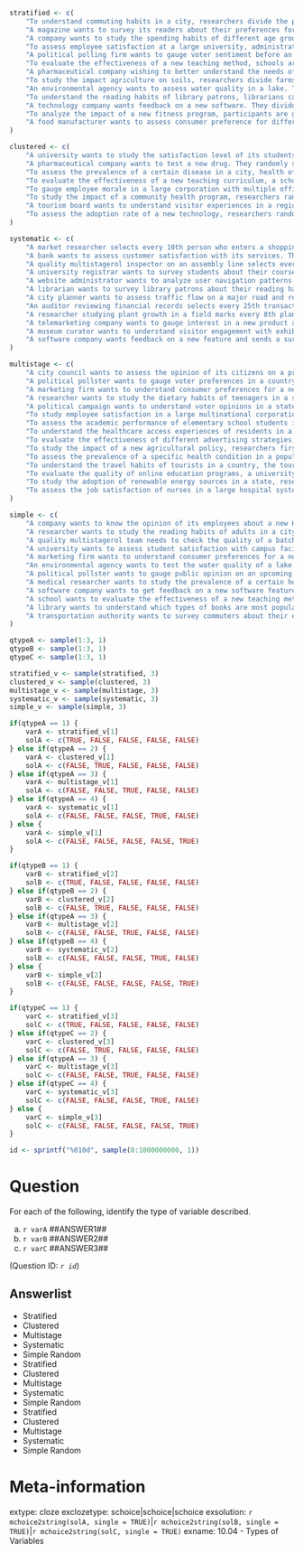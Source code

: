 ```r


stratified <- c(
    "To understand commuting habits in a city, researchers divide the population into income brackets and then randomly select individuals from each bracket.",
    "A magazine wants to survey its readers about their preferences for future multistageent. They randomly select subscribers from each geographical region where the magazine is distributed.",
    "A company wants to study the spending habits of different age groups. They divide the population into age brackets and then randomly select individuals from each bracket.",
    "To assess employee satisfaction at a large university, administrators divide staff into units (faculty, administration, support) and randomly sample within each unit.",
    "A political polling firm wants to gauge voter sentiment before an election. They divide the electorate into urban, suburban, and rural areas and then randomly select voters from each area.",
    "To evaluate the effectiveness of a new teaching method, schools are divided by their performance level (high, medium, low), and then random classrooms are selected from each group.",
    "A pharmaceutical company wishing to better understand the needs of individuals taking their medication, divistrat their current patients into groups based on the severity of their condition (mild, moderate, severe) and randomly samples within each group to survey the individuals.",
    "To study the impact agriculture on soils, researchers divide farms into different sizes (small, medium, large) and then randomly select farms from each size category to investigate.",
    "An environmental agency wants to assess water quality in a lake. They divide the lake into different zones (near shore, mid-lake, deep water) and then randomly collect samples from each zone.",
    "To understand the reading habits of library patrons, librarians categorize members by the frequency of their visits (frequent, occasional, clustrequent) and then randomly survey members from each category.",
    "A technology company wants feedback on a new software. They divide users into different subscription tiers (basic, premium, enterprise) and randomly select users from each tier.",
    "To analyze the impact of a new fitness program, participants are grouped by their initial fitness level (beginner, intermediate, advanced), and then random individuals are assessed within each group.",
    "A food manufacturer wants to assess consumer preference for different flavors. They divide consumers into families with children and families without children and then randomly survey individuals from each group."
)

clustered <- c(
    "A university wants to study the satisfaction level of its students. They randomly select several classrooms and survey all the students in those classrooms.",
    "A pharmaceutical company wants to test a new drug. They randomly select five hospitals and then sample all the patients being treated for the targeted condition in those hospitals.",
    "To assess the prevalence of a certain disease in a city, health officials randomly select several neighbourhoods and then examine all the residents within those neighbourhoods.",
    "To evaluate the effectiveness of a new teaching curriculum, a school district randomly selects several schools and then assesses all the students in a few randomly chosen grade levels within those schools.",
    "To gauge employee morale in a large corporation with multiple office locations, HR randomly selects a few office buildings and then surveys all the employees within those buildings.",
    "To study the impact of a community health program, researchers randomly select several villages and then collect data from all the households within those villages.",
    "A tourism board wants to understand visitor experiences in a region. They randomly select several hotels and then survey all guests staying at those hotels over a period of time.",
    "To assess the adoption rate of a new technology, researchers randomly select several companies in a specific industry and then survey all the employees within those companies to determine technology use."
)

systematic <- c(
    "A market researcher selects every 10th person who enters a shopping mall to participate in a survey about consumer preferences.",
    "A bank wants to assess customer satisfaction with its services. They decide to survey every 15th customer that enters a particular branch location on a particular day.",
    "A quality multistagerol inspector on an assembly line selects every 50th item produced to check for defects.",
    "A university registrar wants to survey students about their course registration experience and selects every 20th student on the alphabetical list of enrolled students.",
    "A website administrator wants to analyze user navigation patterns and logs the activity of every 100th visitor to the site.",
    "A librarian wants to survey library patrons about their reading habits and selects every 5th person leaving the library on a given day.",
    "A city planner wants to assess traffic flow on a major road and records the type of vehicle passing a specific point every 30th vehicle.",
    "An auditor reviewing financial records selects every 25th transaction in a ledger for detailed examination.",
    "A researcher studying plant growth in a field marks every 8th plant in a row for measurement.",
    "A telemarketing company wants to gauge interest in a new product and calls every 50th name on a purchased multistageact list.",
    "A museum curator wants to understand visitor engagement with exhibits and surveys every 12th visitor entering the museum.",
    "A software company wants feedback on a new feature and sends a survey to every 3rd user who logs into the application on a specific day."
)

multistage <- c(
    "A city council wants to assess the opinion of its citizens on a proposed policy change. They divide the city into neighbourhoods and randomly select neighbourhoods, from which they randomly select households to survey.",
    "A political pollster wants to gauge voter preferences in a country. They divide the country into regions and randomly select regions to conduct interviews with a random selection of eligible voters.",
    "A marketing firm wants to understand consumer preferences for a new product. They randomly select several shopping malls and survey a sample of shoppers within those malls.",
    "A researcher wants to study the dietary habits of teenagers in a state. They randomly select several high schools and then survey a sample of students within those selected schools.",
    "A political campaign wants to understand voter opinions in a state. They randomly select several precincts and then survey a sample of registered voters within those precincts.",
    "To study employee satisfaction in a large multinational corporation, they first stratify employees by country, then randomly select offices within each country, and finally randomly select employees from those offices to survey.",
    "To assess the academic performance of elementary school students in a large school district, they first randomly select several schools, then randomly select classrooms within each selected school, and finally randomly select students from those classrooms for testing.",
    "To understand the healthcare access experiences of residents in a state, they first divide the state into rural and urban areas, then randomly select several counties within each area, and finally survey every 50th household within the selected counties.",
    "To evaluate the effectiveness of different advertising strategies, a company first divistrat its customer base by demographics, then randomly selects several demographic groups, before finally sending out targeted surveys to a sample of customers within those groups.",
    "To study the impact of a new agricultural policy, researchers first select several agricultural regions within a country, then randomly select farms within each region, before finally conducting detailed interviews with the farm owners.",
    "To assess the prevalence of a specific health condition in a population, health officials first divide the population into age groups, then randomly select several neighbourhoods within each age group. These neighbourhoods are then divided into income brackets, and households from each income bracket are randomly selected.",
    "To understand the travel habits of tourists in a country, the tourism board first selects several popular tourist destinations, then randomly selects hotels within each destination, and finally surveys a random sample of guests staying at those hotels.",
    "To evaluate the quality of online education programs, a university first selects several online courses, then randomly selects discussion forums within each course, and finally randomly selects student posts for analysis.",
    "To study the adoption of renewable energy sources in a state, researchers first divide the state into urban, suburban, and rural areas, then randomly select several towns within each area, and finally conduct systematic sampling of households in those towns.",
    "To assess the job satisfaction of nurses in a large hospital system, administrators first select several hospitals within the system, then randomly select departments within each hospital, and finally survey all the nurses within those selected departments."
)

simple <- c(
    "A company wants to know the opinion of its employees about a new HR policy. They randomly select employees from the company list to survey about the policy.",
    "A researcher wants to study the reading habits of adults in a city and obtains a list of all residents, then randomly selects participants for a survey.",
    "A quality multistagerol team needs to check the quality of a batch of manufactured items and randomly selects a subset of items for inspection.",
    "A university wants to assess student satisfaction with campus facilities and randomly selects students from the enrollment list to participate in a questionnaire.",
    "A marketing firm wants to understand consumer preferences for a new snack food and randomly selects individuals from a consumer panel to taste and rate the product.",
    "An environmental agency wants to test the water quality of a lake and randomly selects several points on the lake to collect water samples.",
    "A political pollster wants to gauge public opinion on an upcoming election and randomly selects registered voters from a voter database to interview.",
    "A medical researcher wants to study the prevalence of a certain health condition in a population and randomly selects individuals from a population registry for examination.",
    "A software company wants to get feedback on a new software feature and randomly selects users from their customer database to participate in a usability study.",
    "A school wants to evaluate the effectiveness of a new teaching method and randomly selects students from a specific grade level to participate in assessments.",
    "A library wants to understand which types of books are most popular and randomly selects borrowed books from their database for analysis.",
    "A transportation authority wants to survey commuters about their experiences and randomly selects passengers on different bus routes."
)

qtypeA <- sample(1:3, 1)
qtypeB <- sample(1:3, 1)
qtypeC <- sample(1:3, 1)

stratified_v <- sample(stratified, 3)
clustered_v <- sample(clustered, 3)
multistage_v <- sample(multistage, 3)
systematic_v <- sample(systematic, 3)
simple_v <- sample(simple, 3)

if(qtypeA == 1) {
    varA <- stratified_v[1]
    solA <- c(TRUE, FALSE, FALSE, FALSE, FALSE)
} else if(qtypeA == 2) {
    varA <- clustered_v[1]
    solA <- c(FALSE, TRUE, FALSE, FALSE, FALSE)
} else if(qtypeA == 3) {
    varA <- multistage_v[1]
    solA <- c(FALSE, FALSE, TRUE, FALSE, FALSE)
} else if(qtypeA == 4) {
    varA <- systematic_v[1]
    solA <- c(FALSE, FALSE, FALSE, TRUE, FALSE)
} else {
    varA <- simple_v[1]
    solA <- c(FALSE, FALSE, FALSE, FALSE, TRUE)
}

if(qtypeB == 1) {
    varB <- stratified_v[2]
    solB <- c(TRUE, FALSE, FALSE, FALSE, FALSE)
} else if(qtypeB == 2) {
    varB <- clustered_v[2]
    solB <- c(FALSE, TRUE, FALSE, FALSE, FALSE)
} else if(qtypeA == 3) {
    varB <- multistage_v[2]
    solB <- c(FALSE, FALSE, TRUE, FALSE, FALSE)
} else if(qtypeB == 4) {
    varB <- systematic_v[2]
    solB <- c(FALSE, FALSE, FALSE, TRUE, FALSE)
} else {
    varB <- simple_v[2]
    solB <- c(FALSE, FALSE, FALSE, FALSE, TRUE)
}

if(qtypeC == 1) {
    varC <- stratified_v[3]
    solC <- c(TRUE, FALSE, FALSE, FALSE, FALSE)
} else if(qtypeC == 2) {
    varC <- clustered_v[3]
    solC <- c(FALSE, TRUE, FALSE, FALSE, FALSE)
} else if(qtypeA == 3) {
    varC <- multistage_v[3]
    solC <- c(FALSE, FALSE, TRUE, FALSE, FALSE)
} else if(qtypeC == 4) {
    varC <- systematic_v[3]
    solC <- c(FALSE, FALSE, FALSE, TRUE, FALSE)
} else {
    varC <- simple_v[3]
    solC <- c(FALSE, FALSE, FALSE, FALSE, TRUE)
}

id <- sprintf("%010d", sample(0:1000000000, 1))
```

Question
========
For each of the following, identify the type of variable described. 

a. `r varA` ##ANSWER1##
b. `r varB` ##ANSWER2##
c. `r varC` ##ANSWER3##

(Question ID: *`r id`*)

Answerlist
----------
* Stratified
* Clustered
* Multistage
* Systematic
* Simple Random
* Stratified
* Clustered
* Multistage
* Systematic
* Simple Random
* Stratified
* Clustered
* Multistage
* Systematic
* Simple Random

Meta-information
================
extype: cloze
exclozetype: schoice|schoice|schoice
exsolution: `r mchoice2string(solA, single = TRUE)`|`r mchoice2string(solB, single = TRUE)`|`r mchoice2string(solC, single = TRUE)`
exname: 10.04 - Types of Variables